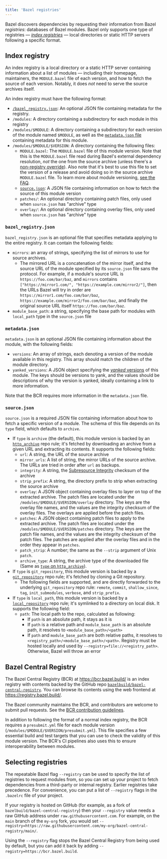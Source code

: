 ```yaml
---
title: 'Bazel registries'
---
```




Bazel discovers dependencies by requesting their information from Bazel
*registries*: databases of Bazel modules. Bazel only supports one type of
registries — [*index registries*](#index_registry) — local directories or static
HTTP servers following a specific format.

## Index registry

An index registry is a local directory or a static HTTP server containing
information about a list of modules — including their homepage, maintainers, the
`MODULE.bazel` file of each version, and how to fetch the source of each
version. Notably, it does *not* need to serve the source archives itself.

An index registry must have the following format:

*   [`/bazel_registry.json`](#bazel-registry-json): An optional JSON file
    containing metadata for the registry.
*   `/modules`: A directory containing a subdirectory for each module in this
    registry
*   `/modules/$MODULE`: A directory containing a subdirectory for each version
    of the module named `$MODULE`, as well as the [`metadata.json`
    file](#metadata-json) containing metadata for this module.
*   `/modules/$MODULE/$VERSION`: A directory containing the following files:
    *   `MODULE.bazel`: The `MODULE.bazel` file of this module version. Note
        that this is the `MODULE.bazel` file read during Bazel's external
        dependency resolution, _not_ the one from the source archive (unless
        there's a [non-registry
        override](/external/module#non-registry_overrides)). Also note that it's
        best to use this file to set the version of a release and avoid doing so
        in the source archive `MODULE.bazel` file. To learn more about module
        versioning, [see the FAQ](faq.md#module-versioning-best-practices).
    *   [`source.json`](#source-json): A JSON file containing information on how
        to fetch the source of this module version
    *   `patches/`: An optional directory containing patch files, only used when
        `source.json` has "archive" type
    *   `overlay/`: An optional directory containing overlay files, only used
        when `source.json` has "archive" type

### `bazel_registry.json`

`bazel_registry.json` is an optional file that specifies metadata applying to
the entire registry. It can contain the following fields:

*   `mirrors`: an array of strings, specifying the list of mirrors to use for
    source archives.
    *   The mirrored URL is a concatenation of the mirror itself, and the
        source URL of the module specified by its `source.json` file sans the
        protocol. For example, if a module's source URL is
        `https://foo.com/bar/baz`, and `mirrors` contains
        `["https://mirror1.com/", "https://example.com/mirror2/"]`, then the
        URLs Bazel will try in order are `https://mirror1.com/foo.com/bar/baz`,
        `https://example.com/mirror2/foo.com/bar/baz`, and finally the original
        source URL itself `https://foo.com/bar/baz`.
*   `module_base_path`: a string, specifying the base path for modules with
    `local_path` type in the `source.json` file

### `metadata.json`

`metadata.json` is an optional JSON file containing information about the
module, with the following fields:

*   `versions`: An array of strings, each denoting a version of the module
    available in this registry. This array should match the children of the
    module directory.
*   `yanked_versions`: A JSON object specifying the [*yanked*
    versions](/external/module#yanked_versions) of this module. The keys
    should be versions to yank, and the values should be descriptions of
    why the version is yanked, ideally containing a link to more
    information.

Note that the BCR requires more information in the `metadata.json` file.

### `source.json`

`source.json` is a required JSON file containing information about how to fetch
a specific version of a module. The schema of this file depends on its `type`
field, which defaults to `archive`.

*   If `type` is `archive` (the default), this module version is backed by an
    [`http_archive`](/rules/lib/repo/http#http_archive) repo rule; it's fetched
    by downloading an archive from a given URL and extracting its contents. It
    supports the following fields:
    *   `url`: A string, the URL of the source archive
    *   `mirror_urls`: A list of string, the mirror URLs of the source archive.
        The URLs are tried in order after `url` as backups.
    *   `integrity`: A string, the [Subresource
        Integrity][subresource-integrity] checksum of the archive
    *   `strip_prefix`: A string, the directory prefix to strip when extracting
        the source archive
    *   `overlay`: A JSON object containing overlay files to layer on top of the
        extracted archive. The patch files are located under the
        `/modules/$MODULE/$VERSION/overlay` directory. The keys are the
        overlay file names, and the values are the integrity checksum of
        the overlay files. The overlays are applied before the patch files.
    *   `patches`: A JSON object containing patch files to apply to the
        extracted archive. The patch files are located under the
        `/modules/$MODULE/$VERSION/patches` directory. The keys are the
        patch file names, and the values are the integrity checksum of
        the patch files. The patches are applied after the overlay files and in
        the order they appear in `patches`.
    *   `patch_strip`: A number; the same as the `--strip` argument of Unix
        `patch`.
    *   `archive_type`: A string, the archive type of the downloaded file (Same
        as [`type` on `http_archive`](/rules/lib/repo/http#http_archive-type)).
*   If `type` is `git_repository`, this module version is backed by a
    [`git_repository`](/rules/lib/repo/git#git_repository) repo rule; it's
    fetched by cloning a Git repository.
    *   The following fields are supported, and are directly forwarded to the
        underlying `git_repository` repo rule: `remote`, `commit`,
        `shallow_since`, `tag`, `init_submodules`, `verbose`, and
        `strip_prefix`.
*   If `type` is `local_path`, this module version is backed by a
    [`local_repository`](/rules/lib/repo/local#local_repository) repo rule;
    it's symlinked to a directory on local disk. It supports the following
    field:
    *   `path`: The local path to the repo, calculated as following:
        *   If `path` is an absolute path, it stays as it is
        *   If `path` is a relative path and `module_base_path` is an
            absolute path, it resolves to `<module_base_path>/<path>`
        *   If `path` and `module_base_path` are both relative paths, it
            resolves to `<registry_path>/<module_base_path>/<path>`.
            Registry must be hosted locally and used by
            `--registry=file://<registry_path>`. Otherwise, Bazel will
            throw an error

## Bazel Central Registry

The Bazel Central Registry (BCR) at <https://bcr.bazel.build/> is an index
registry with contents backed by the GitHub repo
[`bazelbuild/bazel-central-registry`][bcr-repo]. You can browse its contents
using the web frontend at <https://registry.bazel.build/>.

The Bazel community maintains the BCR, and contributors are welcome to submit
pull requests. See the [BCR contribution
guidelines][bcr-contribution-guidelines].

In addition to following the format of a normal index registry, the BCR requires
a `presubmit.yml` file for each module version
(`/modules/$MODULE/$VERSION/presubmit.yml`). This file specifies a few essential
build and test targets that you can use to check the validity of this module
version. The BCR's CI pipelines also uses this to ensure interoperability
between modules.

## Selecting registries

The repeatable Bazel flag `--registry` can be used to specify the list of
registries to request modules from, so you can set up your project to fetch
dependencies from a third-party or internal registry. Earlier registries take
precedence. For convenience, you can put a list of `--registry` flags in the
`.bazelrc` file of your project.

If your registry is hosted on GitHub (for example, as a fork of
`bazelbuild/bazel-central-registry`) then your `--registry` value needs a raw
GitHub address under `raw.githubusercontent.com`. For example, on the `main`
branch of the `my-org` fork, you would set
`--registry=https://raw.githubusercontent.com/my-org/bazel-central-registry/main/`.

Using the `--registry` flag stops the Bazel Central Registry from being used by
default, but you can add it back by adding `--registry=https://bcr.bazel.build`.

[bcr-contribution-guidelines]: https://github.com/bazelbuild/bazel-central-registry/blob/main/docs/README.md
[bcr-repo]: https://github.com/bazelbuild/bazel-central-registry
[subresource-integrity]: https://w3c.github.io/webappsec-subresource-integrity/#integrity-metadata-description
